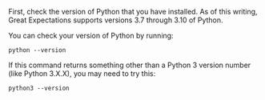 <!--

---Import---
<CheckPythonVersion />

---Header---
### 1. Check Python version
-->

First, check the version of Python that you have installed.  As of this writing, Great Expectations supports versions 3.7 through 3.10 of Python.

You can check your version of Python by running:

```console title="Terminal command"
python --version
```

If this command returns something other than a Python 3 version number (like Python 3.X.X), you may need to try this:

```console title="Terminal command"
python3 --version
```
